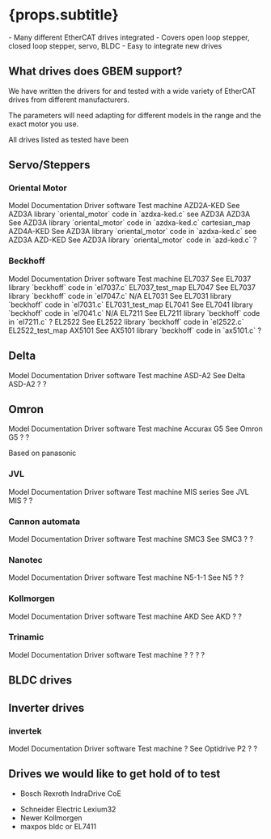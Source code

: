 

# {props.subtitle}
<Tldr>
    - Many different EtherCAT drives integrated
    - Covers open loop stepper, closed loop stepper, servo, BLDC
    - Easy to integrate new drives
</Tldr>

## What drives does GBEM support?

We have written the drivers for and tested with a wide variety of EtherCAT drives from different manufacturers.

The parameters will need adapting for different models in the range and the exact motor you use.

All drives listed as tested have been

## Servo/Steppers

### Oriental Motor

<BogStandardHeaderRow>
    <BogStandardCol span={3}>Model</BogStandardCol>
    <BogStandardCol span={4}>Documentation</BogStandardCol>
    <BogStandardCol span={12}>Driver  software</BogStandardCol>
    <BogStandardCol span={5}>Test machine</BogStandardCol>
</BogStandardHeaderRow>
<BogStandardRow>
<BogStandardCol span={3}>AZD2A-KED</BogStandardCol>
    <BogStandardCol span={4}><Link to={"/docs/gbem/drive_support/om_azd3a_ked"}>See AZD3A</Link></BogStandardCol>
<BogStandardCol span={12}>library `oriental_motor` code in `azdxa-ked.c`</BogStandardCol>
<BogStandardCol span={5}>see AZD3A</BogStandardCol>
</BogStandardRow>
<BogStandardRow>
    <BogStandardCol span={3}>AZD3A</BogStandardCol>
    <BogStandardCol span={4}><Link to={"/docs/gbem/drive_support/om_azd3a_ked"}>See AZD3A</Link></BogStandardCol>
    <BogStandardCol span={12}>library `oriental_motor` code in `azdxa-ked.c`</BogStandardCol>
    <BogStandardCol span={5}>cartesian_map</BogStandardCol>
</BogStandardRow>
<BogStandardRow>
    <BogStandardCol span={3}>AZD4A-KED</BogStandardCol>
    <BogStandardCol span={4}><Link to={"/docs/gbem/drive_support/om_azd3a_ked"}>See AZD3A</Link></BogStandardCol>
    <BogStandardCol span={12}>library `oriental_motor` code in `azdxa-ked.c`</BogStandardCol>
    <BogStandardCol span={5}>see AZD3A</BogStandardCol>
</BogStandardRow>
<BogStandardRow>
    <BogStandardCol span={3}>AZD-KED</BogStandardCol>
    <BogStandardCol span={4}><Link to={"/docs/gbem/drive_support/om_azd3a_ked"}>See AZD3A</Link></BogStandardCol>
    <BogStandardCol span={12}>library `oriental_motor` code in `azd-ked.c`</BogStandardCol>
    <BogStandardCol span={5}>?</BogStandardCol>
</BogStandardRow>



### Beckhoff

<BogStandardHeaderRow>
    <BogStandardCol span={3}>Model</BogStandardCol>
    <BogStandardCol span={4}>Documentation</BogStandardCol>
    <BogStandardCol span={12}>Driver  software</BogStandardCol>
    <BogStandardCol span={5}>Test machine</BogStandardCol>
</BogStandardHeaderRow>
<BogStandardRow>
    <BogStandardCol span={3}>EL7037</BogStandardCol>
    <BogStandardCol span={4}><Link to={"/docs/gbem/drive_support/EL7037"}>See EL7037</Link> </BogStandardCol>
    <BogStandardCol span={12}>library `beckhoff` code in `el7037.c`</BogStandardCol>
    <BogStandardCol span={5}>EL7037_test_map</BogStandardCol>
</BogStandardRow>
<BogStandardRow>
    <BogStandardCol span={3}>EL7047</BogStandardCol>
    <BogStandardCol span={4}><Link to={"/docs/gbem/drive_support/EL7037"}>See EL7037</Link> </BogStandardCol>
    <BogStandardCol span={12}>library `beckhoff` code in `el7047.c`</BogStandardCol>
    <BogStandardCol span={5}>N/A</BogStandardCol>
</BogStandardRow>
<BogStandardRow>
    <BogStandardCol span={3}>EL7031</BogStandardCol>
    <BogStandardCol span={4}><Link to={"/docs/gbem/drive_support/EL7031"}>See EL7031</Link> </BogStandardCol>
    <BogStandardCol span={12}>library `beckhoff` code in `el7031.c`</BogStandardCol>
    <BogStandardCol span={5}>EL7031_test_map</BogStandardCol>
</BogStandardRow>
<BogStandardRow>
    <BogStandardCol span={3}>EL7041</BogStandardCol>
    <BogStandardCol span={4}><Link to={"/docs/gbem/drive_support/EL7041"}>See EL7041</Link> </BogStandardCol>
    <BogStandardCol span={12}>library `beckhoff` code in `el7041.c`</BogStandardCol>
    <BogStandardCol span={5}>N/A</BogStandardCol>
</BogStandardRow>
<BogStandardRow>
    <BogStandardCol span={3}>EL7211</BogStandardCol>
    <BogStandardCol span={4}><Link to={"/docs/gbem/drive_support/EL7211"}>See EL7211</Link> </BogStandardCol>
    <BogStandardCol span={12}>library `beckhoff` code in `el7211.c`</BogStandardCol>
    <BogStandardCol span={5}>?</BogStandardCol>
</BogStandardRow>
<BogStandardRow>
    <BogStandardCol span={3}>EL2522</BogStandardCol>
    <BogStandardCol span={4}><Link to={"/docs/gbem/drive_support/EL2522"}>See EL2522</Link> </BogStandardCol>
    <BogStandardCol span={12}>library `beckhoff` code in `el2522.c`</BogStandardCol>
    <BogStandardCol span={5}>EL2522_test_map</BogStandardCol>
</BogStandardRow>
<BogStandardRow>
    <BogStandardCol span={3}>AX5101 </BogStandardCol>
    <BogStandardCol span={4}><Link to={"/docs/gbem/drive_support/beckhoff_ax5101"}>See AX5101</Link> </BogStandardCol>
    <BogStandardCol span={12}>library `beckhoff` code in `ax5101.c`</BogStandardCol>
    <BogStandardCol span={5}>?</BogStandardCol>
</BogStandardRow>





## Delta

<BogStandardHeaderRow>
    <BogStandardCol span={3}>Model</BogStandardCol>
    <BogStandardCol span={4}>Documentation</BogStandardCol>
    <BogStandardCol span={12}>Driver software</BogStandardCol>
    <BogStandardCol span={5}>Test machine</BogStandardCol>
</BogStandardHeaderRow>
<BogStandardRow>
    <BogStandardCol span={3}>ASD-A2</BogStandardCol>
    <BogStandardCol span={4}><Link to={"/docs/gbem/drive_support/delta_asd-a2"}>See Delta ASD-A2</Link> </BogStandardCol>
    <BogStandardCol span={12}>?</BogStandardCol>
    <BogStandardCol span={5}>?</BogStandardCol>
</BogStandardRow>


## Omron

<BogStandardHeaderRow>
    <BogStandardCol span={3}>Model</BogStandardCol>
    <BogStandardCol span={4}>Documentation</BogStandardCol>
    <BogStandardCol span={12}>Driver  software</BogStandardCol>
    <BogStandardCol span={5}>Test machine</BogStandardCol>
</BogStandardHeaderRow>
<BogStandardRow>
    <BogStandardCol span={3}>Accurax G5 </BogStandardCol>
    <BogStandardCol span={4}><Link to={"/docs/gbem/drive_support/omron_accurax_g5"}>See Omron G5</Link> </BogStandardCol>
    <BogStandardCol span={12}>?</BogStandardCol>
    <BogStandardCol span={5}>?</BogStandardCol>
</BogStandardRow>


Based on panasonic

### JVL

<BogStandardHeaderRow>
    <BogStandardCol span={3}>Model</BogStandardCol>
    <BogStandardCol span={4}>Documentation</BogStandardCol>
    <BogStandardCol span={12}>Driver  software</BogStandardCol>
    <BogStandardCol span={5}>Test machine</BogStandardCol>
</BogStandardHeaderRow>
<BogStandardRow>
    <BogStandardCol span={3}>MIS series</BogStandardCol>
    <BogStandardCol span={4}><Link to={"/docs/gbem/adding_jvl_mis_drive"}>See JVL MIS</Link> </BogStandardCol>
    <BogStandardCol span={12}>?</BogStandardCol>
    <BogStandardCol span={5}>?</BogStandardCol>
</BogStandardRow>



### Cannon automata

<BogStandardHeaderRow>
    <BogStandardCol span={3}>Model</BogStandardCol>
    <BogStandardCol span={4}>Documentation</BogStandardCol>
    <BogStandardCol span={12}>Driver software</BogStandardCol>
    <BogStandardCol span={5}>Test machine</BogStandardCol>
</BogStandardHeaderRow>
<BogStandardRow>
    <BogStandardCol span={3}>SMC3 </BogStandardCol>
    <BogStandardCol span={4}><Link to={"/docs/gbem/drive_support/cannon_automata_smc3"}>See SMC3</Link> </BogStandardCol>
    <BogStandardCol span={12}>?</BogStandardCol>
    <BogStandardCol span={5}>?</BogStandardCol>
</BogStandardRow>



### Nanotec
<BogStandardHeaderRow>
    <BogStandardCol span={3}>Model</BogStandardCol>
    <BogStandardCol span={4}>Documentation</BogStandardCol>
    <BogStandardCol span={12}>Driver software</BogStandardCol>
    <BogStandardCol span={5}>Test machine</BogStandardCol>
</BogStandardHeaderRow>
<BogStandardRow>
    <BogStandardCol span={3}>N5-1-1</BogStandardCol>
    <BogStandardCol span={4}><Link to={"/docs/gbem/drive_support/nanotec_n5"}>See N5</Link> </BogStandardCol>
    <BogStandardCol span={12}>?</BogStandardCol>
    <BogStandardCol span={5}>?</BogStandardCol>
</BogStandardRow>




### Kollmorgen

<BogStandardHeaderRow>
    <BogStandardCol span={3}>Model</BogStandardCol>
    <BogStandardCol span={4}>Documentation</BogStandardCol>
    <BogStandardCol span={12}>Driver software</BogStandardCol>
    <BogStandardCol span={5}>Test machine</BogStandardCol>
</BogStandardHeaderRow>
<BogStandardRow>
    <BogStandardCol span={3}>AKD</BogStandardCol>
    <BogStandardCol span={4}><Link to={"/docs/gbem/drive_support/kollmorgen_akd"}>See AKD</Link> </BogStandardCol>
    <BogStandardCol span={12}>?</BogStandardCol>
    <BogStandardCol span={5}>?</BogStandardCol>
</BogStandardRow>

### Trinamic
<BogStandardHeaderRow>
    <BogStandardCol span={3}>Model</BogStandardCol>
    <BogStandardCol span={4}>Documentation</BogStandardCol>
    <BogStandardCol span={12}>Driver software</BogStandardCol>
    <BogStandardCol span={5}>Test machine</BogStandardCol>
</BogStandardHeaderRow>
<BogStandardRow>
    <BogStandardCol span={3}>?</BogStandardCol>
    <BogStandardCol span={4}>?</BogStandardCol>
    <BogStandardCol span={12}>?</BogStandardCol>
    <BogStandardCol span={5}>?</BogStandardCol>
</BogStandardRow>


## BLDC drives




## Inverter drives

### invertek

<BogStandardHeaderRow>
    <BogStandardCol span={3}>Model</BogStandardCol>
    <BogStandardCol span={4}>Documentation</BogStandardCol>
    <BogStandardCol span={12}>Driver software</BogStandardCol>
    <BogStandardCol span={5}>Test machine</BogStandardCol>
</BogStandardHeaderRow>
<BogStandardRow>
    <BogStandardCol span={3}>? </BogStandardCol>
    <BogStandardCol span={4}><Link to={"/docs/gbem/drive_support/invertek_optidrive_p2"}>See Optidrive P2</Link> </BogStandardCol>
    <BogStandardCol span={12}>?</BogStandardCol>
    <BogStandardCol span={5}>?</BogStandardCol>
</BogStandardRow>

## Drives we would like to get hold of to test

* Bosch Rexroth IndraDrive CoE
- Schneider Electric Lexium32
- Newer Kollmorgen
- maxpos bldc or EL7411

